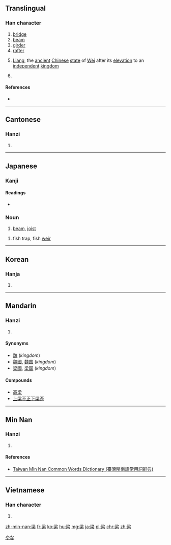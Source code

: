 {{also|粱}}
==Translingual==

===Han character===
{{Han char|rn=75|rad=木|as=07|sn=11|four=3390<sub>4</sub>|canj=水金木 (ECD), 水戈木 (EID)|ids=⿱⿰[[氵]][[刅]][[木]]}}

# [[bridge]]
# [[beam]]
# [[girder]]
# [[rafter]]
# {{context|historical|lang=cmn}} [[Liang]], the [[ancient]] [[Chinese]] [[state]] of [[Wei]] after its [[elevation]] to an [[independent]] [[kingdom]]
# {{surname|lang=cmn}}

====References====
* {{Han ref|kx=0528.010|dkj=14825|dj=0916.180|hdz=21220.050|uh=6881|ud=26753|bh=B1E7|bd=45543}}

----

==Cantonese==

===Hanzi===
{{yue-hanzi|jyut=[[loeng4]]|y=leung4}}

# {{defn|lang=yue|sort=木07}}

----

==Japanese==

===Kanji===
{{ja-kanji|grade=|rs=木07}}

====Readings====
* {{ja-readings|goon=[[ろう]] (rō)|kanon=[[りょう]] (ryō)|kun=[[はし]] (hashi), [[はり]] (hari), [[やな]] (yana)}}

===Noun===
{{ja-noun|はり}}

# [[beam]], [[joist]]

{{ja-noun|やな}}

# fish trap, fish [[weir]]

[[Category:ja:Fishing|やな]]

----

==Korean==

===Hanja===
{{ko-hanja|hangeul=[[량]], [[양]]|eumhun=|rv=ryang, yang|mr=ryang, yang|y=lyang, yang}}

# {{defn|lang=ko|sort=木07}}

----

==Mandarin==

===Hanzi===
{{cmn-hanzi|pin=[[liáng]] ([[liang2]]), [[Liáng]] ([[Liang2]])|wg=liang<sup>2</sup>, Liang<sup>2</sup>}}

# {{defn|lang=cmn|sort=木07}}

====Synonyms====
* [[魏]] (''kingdom'')
* [[魏國]], [[魏国]] (''kingdom'')
* [[梁國]], [[梁国]] (''kingdom'')

====Compounds====
* [[高梁]]
* [[上梁不正下梁歪]]

----

==Min Nan==

===Hanzi===
{{nan-hanzi|tlpa=niû (niu<sup>5</sup>)}}

# {{defn|lang=nan|sort=木07}}

====References====
* [http://twblg.dict.edu.tw/holodict_new/index.html Taiwan Min Nan Common Words Dictionary (臺灣閩南語常用詞辭典)]

----

==Vietnamese==

===Han character===
{{vi-hantu|[[lương]]|rs=木07}}

# {{defn|lang=vi|sort=木07}}

[[zh-min-nan:梁]]
[[fr:梁]]
[[ko:梁]]
[[hu:梁]]
[[mg:梁]]
[[ja:梁]]
[[pl:梁]]
[[chr:梁]]
[[zh:梁]]
